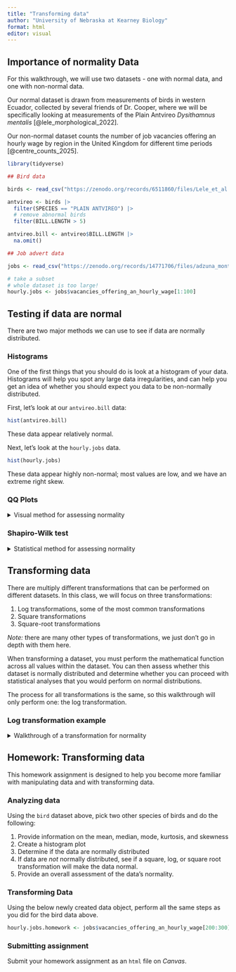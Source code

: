 ```yaml
---
title: "Transforming data"
author: "University of Nebraska at Kearney Biology"
format: html
editor: visual
---
```


## Importance of normality Data

For this walkthrough, we will use two datasets - one with normal data, and one with non-normal data.

Our normal dataset is drawn from measurements of birds in western Ecuador, collected by several friends of Dr. Cooper, where we will be specifically looking at measurements of the Plain Antvireo *Dysithamnus mentalis* [@lele_morphological_2022].

Our non-normal dataset counts the number of job vacancies offering an hourly wage by region in the United Kingdom for different time periods [@centre_counts_2025].

```r
library(tidyverse)

## Bird data

birds <- read_csv("https://zenodo.org/records/6511860/files/Lele_et_al._2022_BITR-21-373_raw_data.csv")

antvireo <- birds |> 
  filter(SPECIES == "PLAIN ANTVIREO") |> 
  # remove abnormal birds
  filter(BILL.LENGTH > 5)

antvireo.bill <- antvireo$BILL.LENGTH |> 
  na.omit()

## Job advert data

jobs <- read_csv("https://zenodo.org/records/14771706/files/adzuna_month_ttwa_vacancies_with_hourly_wage_panel.csv")

# take a subset
# whole dataset is too large!
hourly.jobs <- jobs$vacancies_offering_an_hourly_wage[1:100]
```

## Testing if data are normal

There are two major methods we can use to see if data are normally distributed.

### Histograms

One of the first things that you should do is look at a histogram of your data. Histograms will help you spot any large data irregularities, and can help you get an idea of whether you should expect you data to be non-normally distributed.

First, let's look at our `antvireo.bill` data:

```r
hist(antvireo.bill)
```

These data appear relatively normal.

Next, let's look at the `hourly.jobs` data.

```r
hist(hourly.jobs)
```

These data appear highly non-normal; most values are low, and we have an extreme right skew.

### QQ Plots

<details>

<summary>Visual method for assessing normality</summary>

One way to see if data are normal is to use a [QQ plot](https://www.statology.org/q-q-plot-r/). These plot data quantiles to theoretical quantiles to see how well they align, with a perfectly normal distribution having a completely linear QQ plot. Let's look at these with our `antvireo.bill` data.

```r
qqnorm(antvireo.bill)
```

As we can see above, the data are roughly linear, which means are data appear normal. The "stairsteps" are from the accuracy in measuring temperature, which was likely rounded and thus created a distribution that is not completely continuous.

Now, lets check how our `hourly.jobs` data look:

```r
qqnorm(hourly.jobs)
```

As we can see, these data are not very linear, suggesting that the data are highly non-normal.

</details>

### Shapiro-Wilk test

<details>

<summary>Statistical method for assessing normality</summary>

Another way to test for normality is to use a Shapiro-Wilk test of normality. We will not get into the specifics of this distribution, but this tests the null hypothesis that data originated in a normal distribution, with the alternative hypothesis that the data originated in a non-normal distribution.

*NOTE* that the Shapiro-Wilk test does not perform well with extremely large datasets, which may be the result of [model overfitting](https://en.wikipedia.org/wiki/Overfitting).

This test uses an $\alpha = 0.05$, and we *reject the null hypothesis* if our $p < \alpha$, with $p$ representing the probability of observing something as extreme or more extreme than the result we observe. If we reject the null hypothesis, our data are non-normal and require transformation. If we accept the null hypothesis, we can proceed with treating our data as normally distributed.

Let's look at the `antvireo.bill` data:

```r
shapiro.test(antvireo.bill)
```

As we expected from our `qqnorm` plot, our data for the Plain Antvireo bills are normally distributed, and we accept the null hypothesis as $p>\alpha$ with $0.30 > 0.05$.

Next, let's do a Shapiro-Wilks test on our `hourly.jobs` data.

```r
shapiro.test(hourly.jobs)
```

As we can see, our $p < 0.001$, therefore we reject the null hypothesis and conclude the `hourly.jobs` data are non-normal.

</details>

## Transforming data

There are multiply different transformations that can be performed on different datasets. In this class, we will focus on three transformations:

1.  Log transformations, some of the most common transformations
2.  Square transformations
3.  Square-root transformations

*Note:* there are many other types of transformations, we just don't go in depth with them here.

When transforming a dataset, you must perform the mathematical function across all values within the dataset. You can then assess whether this dataset is normally distributed and determine whether you can proceed with statistical analyses that you would perform on normal distributions.

The process for all transformations is the same, so this walkthrough will only perform one: the log transformation.

### Log transformation example

<details>

<summary>Walkthrough of a transformation for normality</summary>

We know that our `hourly.jobs` dataset is non-normally distributed, so we need to perform a transformation to see if we can achieve normality. Here, we will perform a log transformation. In *R*, the function `log` performs a *natural log* ($ln$) by default. Because $ln(0)$ is $-Infinity$, folks will often add $+1$ to their entire dataset to avoid zero values. This is not necessary if your entire dataset is non-zero and positive.

```r
# check if any values are below zero
# function will return # vals at or below 0
sum(hourly.jobs <= 0)
```

There are no values less than or equal to zero in this dataset. However, if we wanted to add one to them, we could do so by just taking `hourly.jobs + 1` and creating a new object.

Next, let's perform the log transformation:

```r
log.hourly.jobs <- hourly.jobs |> 
  log()
```

Very straightforward! How do these data look?

```r
hist(log.hourly.jobs)
```

These data appear far more normal. What about on a qqplot?

```r
qqnorm(log.hourly.jobs)
```

The line is much straighter, as is expected for a normal distribution.

Now, for the Shapiro-Wilk test:

```r
shapiro.test(log.hourly.jobs)
```

We now have a $p>\alpha$ with $0.19>0.05$, indicating that these data are now normally distributed. We can now proceed with our analyses!

**Note, however, that you must *back transform* your data after a transformation!**

A back transformation of $ln(x)$ is $e^x$. In *R*, $e$ is found by entering `exp(1)`. Thus we would do the following if looking at the mean from the logs:

```r
log.mean <- mean(log.hourly.jobs)

log.mean |> round(2)
```

And back transformed:

```r
transformed.log.mean <- exp(1)^log.mean
transformed.log.mean |> round(0)
```

</details>

## Homework: Transforming data

This homework assignment is designed to help you become more familiar with manipulating data and with transforming data.

### Analyzing data

Using the `bird` dataset above, pick two other species of birds and do the following:

1.  Provide information on the mean, median, mode, kurtosis, and skewness
2.  Create a histogram plot
3.  Determine if the data are normally distributed
4.  If data are *not* normally distributed, see if a square, log, or square root transformation will make the data normal.
5.  Provide an overall assessment of the data's normality.

### Transforming Data

Using the below newly created data object, perform all the same steps as you did for the bird data above.

```r
hourly.jobs.homework <- jobs$vacancies_offering_an_hourly_wage[200:300]
```

### Submitting assignment

Submit your homework assignment as an `html` file on *Canvas*.
